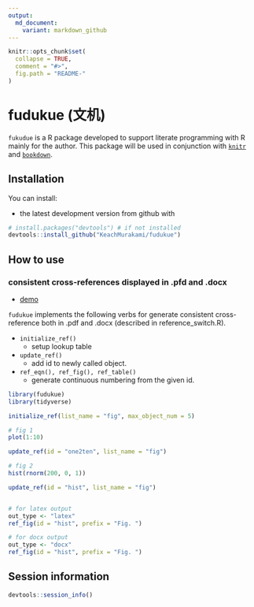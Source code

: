 ```yaml
---
output:
  md_document:
    variant: markdown_github
---
```


<!-- README.md is generated from README.Rmd. Please edit that file -->

```r
knitr::opts_chunk$set(
  collapse = TRUE,
  comment = "#>",
  fig.path = "README-"
)
```

# fudukue (文机)

`fukudue` is a R package developed to support literate programming with R mainly for the author.
This package will be used in conjunction with [`knitr`]() and [`bookdown`]().


## Installation

You can install:

* the latest development version from github with

```R
# install.packages("devtools") # if not installed
devtools::install_github("KeachMurakami/fudukue")
```


## How to use

### consistent cross-references displayed in .pfd and .docx

- [demo](https://github.com/KeachMurakami/fudukue/tree/master/demo/cross-reference)

`fudukue` implements the following verbs for generate consistent cross-reference both in .pdf and .docx (described in reference_switch.R).

* `initialize_ref()`
    * setup lookup table

* `update_ref()`
    * add id to newly called object.

* `ref_eqn(), ref_fig(), ref_table()`
    * generate continuous numbering from the given id.

```r
library(fudukue)
library(tidyverse)

initialize_ref(list_name = "fig", max_object_num = 5)

# fig 1
plot(1:10)

update_ref(id = "one2ten", list_name = "fig")

# fig 2
hist(rnorm(200, 0, 1))

update_ref(id = "hist", list_name = "fig")


# for latex output
out_type <- "latex"
ref_fig(id = "hist", prefix = "Fig. ")

# for docx output
out_type <- "docx"
ref_fig(id = "hist", prefix = "Fig. ")
```


## Session information

```r
devtools::session_info()
```
